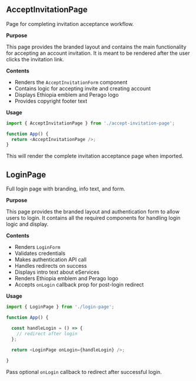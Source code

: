 ## AcceptInvitationPage

Page for completing invitation acceptance workflow.

**Purpose**

This page provides the branded layout and contains the main functionality for accepting an account invitation. It is meant to be rendered after the user clicks the invitation link.

**Contents**

- Renders the `AcceptInvitationForm` component
- Contains logic for accepting invite and creating account
- Displays Ethiopia emblem and Perago logo
- Provides copyright footer text

**Usage**
```js
import { AcceptInvitationPage } from './accept-invitation-page';

function App() {
  return <AcceptInvitationPage />; 
}
```
This will render the complete invitation acceptance page when imported.

## LoginPage

Full login page with branding, info text, and form.

**Purpose**

This page provides the branded layout and authentication form to allow users to login. It contains all the required components for handling login logic and display.

**Contents**

- Renders `LoginForm`
- Validates credentials
- Makes authentication API call
- Handles redirects on success
- Displays intro text about eServices
- Renders Ethiopia emblem and Perago logo
- Accepts `onLogin` callback prop for post-login redirect

**Usage**
```js
import { LoginPage } from './login-page';

function App() {

  const handleLogin = () => {
    // redirect after login
  };
  
  return <LoginPage onLogin={handleLogin} />;

}
```
Pass optional `onLogin` callback to redirect after successful login.